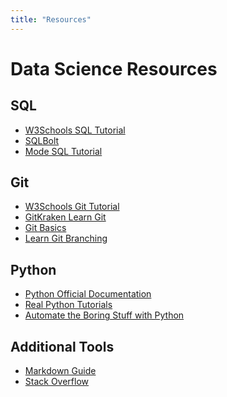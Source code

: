```yaml
---
title: "Resources"
---
```


# Data Science Resources

## SQL
- [W3Schools SQL Tutorial](https://www.w3schools.com/sql/) 
- [SQLBolt](https://sqlbolt.com/) 
- [Mode SQL Tutorial](https://mode.com/sql-tutorial/) 


## Git
- [W3Schools Git Tutorial](https://www.w3schools.com/git/)
- [GitKraken Learn Git](https://www.gitkraken.com/learn/git#concepts)
- [Git Basics](https://git-scm.com/book/en/v2) 
- [Learn Git Branching](https://learngitbranching.js.org/)

## Python

- [Python Official Documentation](https://docs.python.org/3/) 
- [Real Python Tutorials](https://realpython.com/) 
- [Automate the Boring Stuff with Python](https://automatetheboringstuff.com/) 

## Additional Tools

- [Markdown Guide](https://www.markdownguide.org/) 
- [Stack Overflow](https://stackoverflow.com/) 

